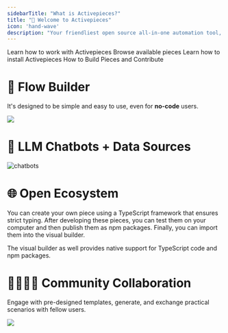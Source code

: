 ```yaml
---
sidebarTitle: "What is Activepieces?"
title: "🥳 Welcome to Activepieces" 
icon: 'hand-wave'
description: "Your friendliest open source all-in-one automation tool, designed to be extensible."
---
```

<CardGroup cols={2}>
  <Card
    href="/flows/building-flows"
    title="Learn Concepts"
    icon="shapes"
    color="#ff6eeb"
  >
    Learn how to work with Activepieces
  </Card>
  <Card
    href="https://www.activepieces.com/pieces"
    title="Pieces"
    icon="puzzle-piece"
    color="#f7b245"
  >
    Browse available pieces
  </Card>
  <Card
    href="/install/options/overview"
    title="Install"
    icon="server"
    color="#00a0f0"
  >
    Learn how to install Activepieces
  </Card>
    <Card
    href="/developers/overview"
    title="Developers"
    icon="code"
    color="#27ca00"
  >
    How to Build Pieces and Contribute 
  </Card>
</CardGroup>

# 🎨 Flow Builder

It's designed to be simple and easy to use, even for **no-code** users.

![](/resources/visual-builder.gif)


# 🤖 LLM Chatbots + Data Sources

![chatbots](https://github.com/activepieces/activepieces/assets/1812998/7902e76a-4ba4-4130-9418-dba600fb5c15)

# 🌐 Open Ecosystem

You can create your own piece using a TypeScript framework that ensures strict typing. After developing these pieces, you can test them on your computer and then publish them as npm packages. Finally, you can import them into the visual builder.

The visual builder as well provides native support for TypeScript code and npm packages.

# 👨‍👩‍👧‍👦  Community Collaboration

Engage with pre-designed templates, generate, and exchange practical scenarios with fellow users.

![](/resources/templates.gif)